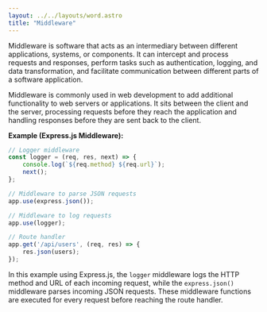 ```yaml
---
layout: ../../layouts/word.astro
title: "Middleware"
---
```

Middleware is software that acts as an intermediary between different applications, systems, or components. It can intercept and process requests and responses, perform tasks such as authentication, logging, and data transformation, and facilitate communication between different parts of a software application.

Middleware is commonly used in web development to add additional functionality to web servers or applications. It sits between the client and the server, processing requests before they reach the application and handling responses before they are sent back to the client.

**Example (Express.js Middleware):**
```javascript
// Logger middleware
const logger = (req, res, next) => {
    console.log(`${req.method} ${req.url}`);
    next();
};

// Middleware to parse JSON requests
app.use(express.json());

// Middleware to log requests
app.use(logger);

// Route handler
app.get('/api/users', (req, res) => {
    res.json(users);
});
```

In this example using Express.js, the `logger` middleware logs the HTTP method and URL of each incoming request, while the `express.json()` middleware parses incoming JSON requests. These middleware functions are executed for every request before reaching the route handler.